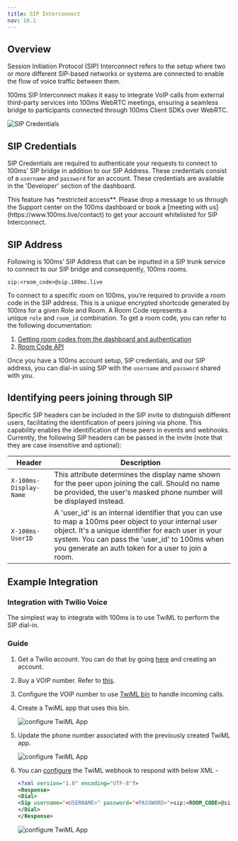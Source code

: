 ```yaml
---
title: SIP Interconnect
nav: 10.1
---
```


## Overview

Session Initiation Protocol (SIP) Interconnect refers to the setup where two or more different SIP-based networks or systems are connected to enable the flow of voice traffic between them.

100ms SIP Interconnect makes it easy to integrate VoIP calls from external third-party services into 100ms WebRTC meetings, ensuring a seamless bridge to participants connected through 100ms Client SDKs over WebRTC.

![SIP Credentials](/docs/v2/sip-credentials.png)

## SIP Credentials

SIP Credentials are required to authenticate your requests to connect to 100ms’ SIP bridge in addition to our SIP Address. These credentials consist of a `username` and `password` for an account. These credentials are available in the 'Developer' section of the dashboard.

<Note type='warning'>
This feature has *restricted access**. Please drop a message to us through the Support center on the 100ms dashboard or book a [meeting with us](https://www.100ms.live/contact) to get your account whitelisted for SIP Interconnect.
</Note>


## SIP Address

Following is 100ms’ SIP Address that can be inputted in a SIP trunk service to connect to our SIP bridge and consequently, 100ms rooms.

`sip:<room_code>@sip.100ms.live`

To connect to a specific room on 100ms, you’re required to provide a room code in the SIP address. This is a unique encrypted shortcode generated by 100ms for a given Role and Room. A Room Code represents a unique `role` and `room_id` combination. To get a room code, you can refer to the following documentation:
1. [Getting room codes from the dashboard and authentication](/prebuilt/v2/prebuilt/room-codes/room-code-auth)
2. [Room Code API](/server-side/v2/api-reference/room-codes/room-code-overview)

Once you have a 100ms account setup, SIP credentials, and our SIP address, you can dial-in using SIP with the `username` and `password` shared with you. 

## Identifying peers joining through SIP

Specific SIP headers can be included in the SIP invite to distinguish different users, facilitating the identification of peers joining via phone. This capability enables the identification of these peers in events and webhooks. Currently, the following SIP headers can be passed in the invite (note that they are case insensitive and optional):

| Header               | Description                                                                                                                                                                                                                                                           |
|----------------------|-----------------------------------------------------------------------------------------------------------------------------------------------------------------------------------------------------------------------------------------------------------------------|
| `X-100ms-Display-Name` | This attribute determines the display name shown for the peer upon joining the call. Should no name be provided, the user's masked phone number will be displayed instead.                                                                                            |
| `X-100ms-UserID`       | A 'user_id' is an internal identifier that you can use to map a 100ms peer object to your internal user object. It's a unique identifier for each user in your system. You can pass the 'user_id' to 100ms when you generate an auth token for a user to join a room. |

## Example Integration

### Integration with Twilio Voice

The simplest way to integrate with 100ms is to use TwiML to perform the SIP dial-in.

### Guide

1. Get a Twilio account. You can do that by going [here](https://www.twilio.com/try-twilio) and creating an account.
2. Buy a VOIP number. Refer to [this](https://help.twilio.com/articles/223135247-How-to-Search-for-and-Buy-a-Twilio-Phone-Number-from-Console).
3. Configure the VOIP number to use [TwiML bin](https://www.twilio.com/docs/serverless/twiml-bins) to handle incoming calls.
4. Create a TwiML app that uses this bin.
    
    ![configure TwiML App](/docs/v2/configure-twiml-app.png)
    
5. Update the phone number associated with the previously created TwiML app.
    
    ![configure TwiML App](/docs/v2/update-phone-twiml.png)
    
6. You can [configure](https://www.twilio.com/docs/voice/twiml/sip?code-sample=code-custom-headers-with-sip&code-language=Node.js&code-sdk-version=4.x#sip-noun) the TwiML webhook to respond with below XML - 

    ```xml
    <?xml version="1.0" encoding="UTF-8"?>
    <Response>
    <Dial>
    <Sip username="<USERNAME>" password="<PASSWORD>">sip:<ROOM_CODE>@sip.100ms.live?X-100ms-Display-Name=John%20Doe&amp;X-100ms-UserID=xyz</Sip>
    </Dial>
    </Response>
    ```

    ![configure TwiML App](/docs/v2/configure-twiml-webhook.png)